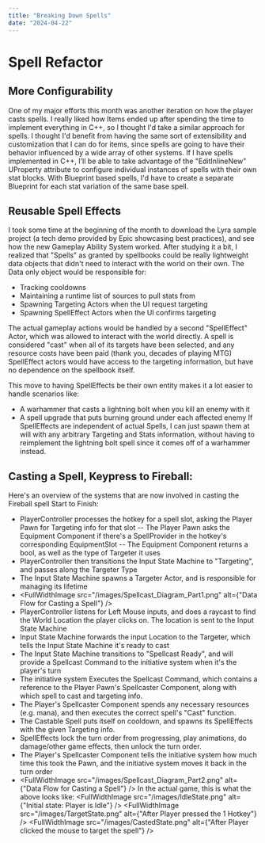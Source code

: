 ```yaml
---
title: "Breaking Down Spells"
date: "2024-04-22"
---
```

# Spell Refactor
## More Configurability
One of my major efforts this month was another iteration on how the player casts spells. I really liked how Items ended up after spending the time to implement everything in C++, so I thought I'd take a similar approach for spells. I thought I'd benefit from having the same sort of extensibility and customization that I can do for items, since spells are going to have their behavior influenced by a wide array of other systems. If I have spells implemented in C++, I'll be able to take advantage of the "EditInlineNew" UProperty attribute to configure individual instances of spells with their own stat blocks. With Blueprint based spells, I'd have to create a separate Blueprint for each stat variation of the same base spell. 

## Reusable Spell Effects
I took some time at the beginning of the month to download the Lyra sample project (a tech demo provided by Epic showcasing best practices), and see how the new Gameplay Ability System worked. After studying it a bit, I realized that "Spells" as granted by spellbooks could be really lightweight data objects that didn't need to interact with the world on their own. The Data only object would be responsible for:
- Tracking cooldowns
- Maintaining a runtime list of sources to pull stats from
- Spawning Targeting Actors when the UI request targeting
- Spawning SpellEffect Actors when the UI confirms targeting

The actual gameplay actions would be handled by a second "SpellEffect" Actor, which was allowed to interact with the world directly. A spell is considered "cast" when all of its targets have been selected, and any resource costs have been paid (thank you, decades of playing MTG) SpellEffect actors would have access to the targeting information, but have no dependence on the spellbook itself.

This move to having SpellEffects be their own entity makes it a lot easier to handle scenarios like: 
- A warhammer that casts a lightning bolt when you kill an enemy with it
- A spell upgrade that puts burning ground under each affected enemy
If SpellEffects are independent of actual Spells, I can just spawn them at will with any arbitrary Targeting and Stats information, without having to reimplement the lightning bolt spell since it comes off of a warhammer instead.

## Casting a Spell, Keypress to Fireball:
Here's an overview of the systems that are now involved in casting the Fireball spell Start to Finish:
- PlayerController processes the hotkey for a spell slot, asking the Player Pawn for Targeting info for that slot
-- The Player Pawn asks the Equipment Component if there's a SpellProvider in the hotkey's corresponding EquipmentSlot
-- The Equipment Component returns a bool, as well as the type of Targeter it uses
- PlayerController then transitions the Input State Machine to "Targeting", and passes along the Targeter Type
- The Input State Machine spawns a Targeter Actor, and is responsible for managing its lifetime
- <FullWidthImage
  src="/images/Spellcast_Diagram_Part1.png"
  alt={"Data Flow for Casting a Spell"}
/>
- PlayerController listens for Left Mouse inputs, and does a raycast to find the World Location the player clicks on. The location is sent to the Input State Machine
- Input State Machine forwards the input Location to the Targeter, which tells the Input State Machine it's ready to cast
- The Input State Machine transitions to "Spellcast Ready", and will provide a Spellcast Command to the initiative system when it's the player's turn
- The initiative system Executes the Spellcast Command, which contains a reference to the Player Pawn's Spellcaster Component, along with which spell to cast and targeting info.
- The Player's Spellcaster Component spends any necessary resources (e.g. mana), and then executes the correct spell's "Cast" function.
- The Castable Spell puts itself on cooldown, and spawns its SpellEffects with the given Targeting info.
- SpellEffects lock the turn order from progressing, play animations, do damage/other game effects, then unlock the turn order.
- The Player's Spellcaster Component tells the initiative system how much time this took the Pawn, and the initiative system moves it back in the turn order
- <FullWidthImage
  src="/images/Spellcast_Diagram_Part2.png"
  alt={"Data Flow for Casting a Spell"}
/>
In the actual game, this is what the above looks like:
<FullWidthImage
  src="/images/IdleState.png"
  alt={"Initial state: Player is Idle"}
/>
<FullWidthImage
  src="/images/TargetState.png"
  alt={"After Player pressed the 1 Hotkey"}
/>
<FullWidthImage
  src="/images/CastedState.png"
  alt={"After Player clicked the mouse to target the spell"}
/>
